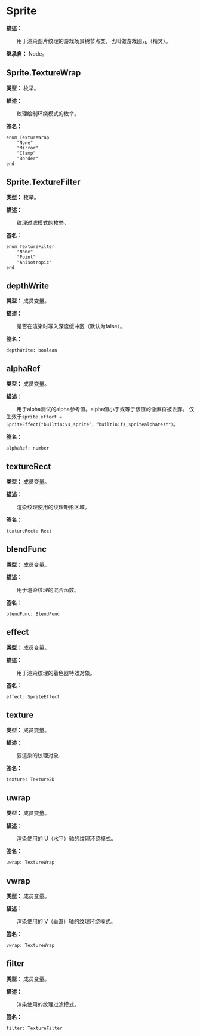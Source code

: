 
# Sprite

**描述：**

&emsp;&emsp;用于渲染图片纹理的游戏场景树节点类，也叫做游戏图元（精灵）。

**继承自：** Node。

## Sprite.TextureWrap

**类型：** 枚举。

**描述：**

&emsp;&emsp;纹理绘制环绕模式的枚举。

**签名：**
```tl
enum TextureWrap
	"None"
	"Mirror"
	"Clamp"
	"Border"
end
```

## Sprite.TextureFilter

**类型：** 枚举。

**描述：**

&emsp;&emsp;纹理过滤模式的枚举。

**签名：**
```tl
enum TextureFilter
	"None"
	"Point"
	"Anisotropic"
end
```

## depthWrite

**类型：** 成员变量。

**描述：**

&emsp;&emsp;是否在渲染时写入深度缓冲区（默认为false）。

**签名：**
```tl
depthWrite: boolean
```

## alphaRef

**类型：** 成员变量。

**描述：**

&emsp;&emsp;用于alpha测试的alpha参考值。alpha值小于或等于该值的像素将被丢弃。
仅生效于`sprite.effect = SpriteEffect("builtin:vs_sprite”，“builtin:fs_spritealphatest"）`。

**签名：**
```tl
alphaRef: number
```

## textureRect

**类型：** 成员变量。

**描述：**

&emsp;&emsp;渲染纹理使用的纹理矩形区域。

**签名：**
```tl
textureRect: Rect
```

## blendFunc

**类型：** 成员变量。

**描述：**

&emsp;&emsp;用于渲染纹理的混合函数。

**签名：**
```tl
blendFunc: BlendFunc
```

## effect

**类型：** 成员变量。

**描述：**

&emsp;&emsp;用于渲染纹理的着色器特效对象。

**签名：**
```tl
effect: SpriteEffect
```

## texture

**类型：** 成员变量。

**描述：**

&emsp;&emsp;要渲染的纹理对象.

**签名：**
```tl
texture: Texture2D
```

## uwrap

**类型：** 成员变量。

**描述：**

&emsp;&emsp;渲染使用的 U（水平）轴的纹理环绕模式。

**签名：**
```tl
uwrap: TextureWrap
```

## vwrap

**类型：** 成员变量。

**描述：**

&emsp;&emsp;渲染使用的 V（垂直）轴的纹理环绕模式。

**签名：**
```tl
vwrap: TextureWrap
```

## filter

**类型：** 成员变量。

**描述：**

&emsp;&emsp;渲染使用的纹理过滤模式。

**签名：**
```tl
filter: TextureFilter
```